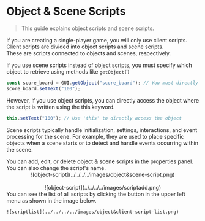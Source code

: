 
# Object & Scene Scripts

> This guide explains object scripts and scene scripts.

If you are creating a single-player game, you will only use client scripts.  
Client scripts are divided into object scripts and scene scripts.  
These are scripts connected to objects and scenes, respectively.  

If you use scene scripts instead of object scripts, you must specify which object to retrieve using methods like `getObject()`

```js showLineNumbers filename="Scene Script"
const score_board = GUI.getObject("score_board"); // You must directly specify which object to retrieve
score_board.setText("100");
```

However, if you use object scripts, you can directly access the object where the script is written using the this keyword.

```js showLineNumbers copy {2} filename="Object script of score_board GUI"
this.setText("100"); // Use 'this' to directly access the object
```

Scene scripts typically handle initialization, settings, interactions, and event processing for the scene.
For example, they are used to place specific objects when a scene starts or to detect and handle events occurring within the scene.

<Callout type="info">
  You can add, edit, or delete object & scene scripts in the properties panel. You can also change the script's name.
  <br />
  <center>![object-script](../../../../images/object&scene-script.png)</center>
  <br/>
  <center>![object-script](../../../../images/scriptadd.png)</center>
</Callout>

<Callout type="info">
    You can see the list of all scripts by clicking the button in the upper left menu as shown in the image below.

    ![scriptlist](../../../../images/object&client-script-list.png)
</Callout>